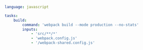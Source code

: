 ```yaml title="<project>/moon.yml" {6-9}
language: javascript

tasks:
	build:
		command: 'webpack build --mode production --no-stats'
		inputs:
			- 'src/**/*'
			- 'webpack.config.js'
			- '/webpack-shared.config.js'
```
